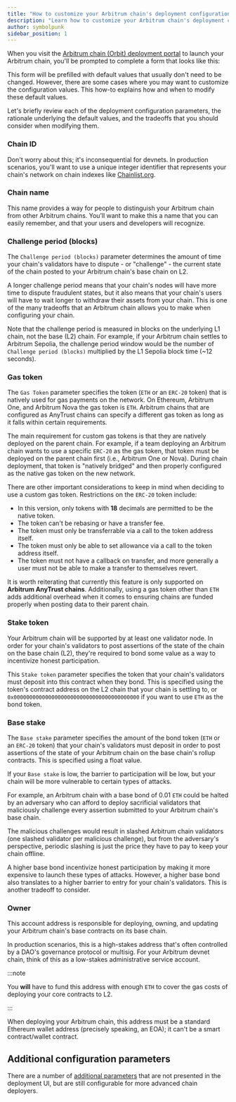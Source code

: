 ```yaml
---
title: "How to customize your Arbitrum chain's deployment configuration"
description: "Learn how to customize your Arbitrum chain's deployment configuration in the Arbitrum chain deployment portal."
author: symbolpunk
sidebar_position: 1
---
```


When you visit the [Arbitrum chain (Orbit) deployment portal](https://orbit.arbitrum.io/) to launch your Arbitrum chain, you'll be prompted to complete a form that looks like this:


<PlaceholderForm inputs="Chain ID, Chain name, Challenge period (blocks), Stake token, Base stake, Owner" />

This form will be prefilled with default values that usually don't need to be changed. However, there are some cases where you may want to customize the configuration values. This how-to explains how and when to modify these default values.

Let's briefly review each of the deployment configuration parameters, the rationale underlying the default values, and the tradeoffs that you should consider when modifying them.

### Chain ID

Don't worry about this; it's inconsequential for devnets. In production scenarios, you'll want to use a unique integer identifier that represents your chain's network on chain indexes like [Chainlist.org](http://chainlist.org).

### Chain name

This name provides a way for people to distinguish your Arbitrum chain from other Arbitrum chains. You’ll want to make this a name that you can easily remember, and that your users and developers will recognize.

### Challenge period (blocks)

The `Challenge period (blocks)` parameter determines the amount of time your chain's validators have to dispute - or "challenge" - the current state of the chain posted to your Arbitrum chain's base chain on L2.

A longer challenge period means that your chain's nodes will have more time to dispute fraudulent states, but it also means that your chain's users will have to wait longer to withdraw their assets from your chain. This is one of the many tradeoffs that an Arbitrum chain allows you to make when configuring your chain.

Note that the challenge period is measured in blocks on the underlying L1 chain, not the base (L2) chain. For example, if your Arbitrum chain settles to Arbitrum Sepolia, the challenge period window would be the number of `Challenge period (blocks)` multiplied by the L1 Sepolia block time (~12 seconds).

<!-- todo: revisit and discuss defaults -->

### Gas token

The `Gas Token` parameter specifies the token (`ETH` or an `ERC-20` token) that is natively used for gas payments on the network. On Ethereum, Arbitrum One, and Arbitrum Nova the gas token is `ETH`. Arbitrum chains that are configured as AnyTrust chains can specify a different gas token as long as it falls within certain requirements.

The main requirement for custom gas tokens is that they are natively deployed on the parent chain. For example, if a team deploying an Arbitrum chain wants to use a specific `ERC-20` as the gas token, that token must be deployed on the parent chain first (i.e., Arbitrum One or Nova). During chain deployment, that token is "natively bridged" and then properly configured as the native gas token on the new network.

There are other important considerations to keep in mind when deciding to use a custom gas token. Restrictions on the `ERC-20` token include:

- In this version, only tokens with **18** decimals are permitted to be the native token.
- The token can't be rebasing or have a transfer fee.
- The token must only be transferrable via a call to the token address itself.
- The token must only be able to set allowance via a call to the token address itself.
- The token must not have a callback on transfer, and more generally a user must not be able to make a transfer to themselves revert.

It is worth reiterating that currently this feature is only supported on **Arbitrum AnyTrust chains**. Additionally, using a gas token other than `ETH` adds additional overhead when it comes to ensuring chains are funded properly when posting data to their parent chain.

### Stake token

Your Arbitrum chain will be supported by at least one validator node. In order for your chain's validators to post assertions of the state of the chain on the base chain (L2), they're required to bond some value as a way to incentivize honest participation.

This `Stake token` parameter specifies the token that your chain's validators must deposit into this contract when they bond. This is specified using the token's contract address on the L2 chain that your chain is settling to, or `0x0000000000000000000000000000000000000000` if you want to use `ETH` as the bond token.

### Base stake

The `Base stake` parameter specifies the amount of the bond token (`ETH` or an `ERC-20` token) that your chain's validators must deposit in order to post assertions of the state of your Arbitrum chain on the base chain's rollup contracts. This is specified using a float value.

If your `Base stake` is low, the barrier to participation will be low, but your chain will be more vulnerable to certain types of attacks.

For example, an Arbitrum chain with a base bond of 0.01 `ETH` could be halted by an adversary who can afford to deploy sacrificial validators that maliciously challenge every assertion submitted to your Arbitrum chain's base chain.

The malicious challenges would result in slashed Arbitrum chain validators (one slashed validator per malicious challenge), but from the adversary's perspective, periodic slashing is just the price they have to pay to keep your chain offline.

A higher base bond incentivize honest participation by making it more expensive to launch these types of attacks. However, a higher base bond also translates to a higher barrier to entry for your chain's validators. This is another tradeoff to consider.

### Owner

This account address is responsible for deploying, owning, and updating your Arbitrum chain's base contracts on its base chain.

<!-- possible cut / clarification: --**rollup owner**, and also it has been used as **chain owner** -->

In production scenarios, this is a high-stakes address that's often controlled by a DAO's governance protocol or multisig. For your Arbitrum devnet chain, think of this as a low-stakes administrative service account.

:::note

You **will** have to fund this address with enough `ETH` to cover the gas costs of deploying your core contracts to L2.

:::

When deploying your Arbitrum chain, this address must be a standard Ethereum wallet address (precisely speaking, an EOA); it can't be a smart contract/wallet contract.

## Additional configuration parameters

There are a number of [additional parameters](/launch-arbitrum-chain/reference/arbitrum-configuration-parameters) that are not presented in the deployment UI, but are still configurable for more advanced chain deployers.
